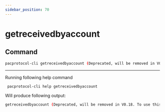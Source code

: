 ```yaml
---
sidebar_position: 70
---
```


# getreceivedbyaccount
## Command

```bash
pacprotocol-cli getreceivedbyaccount (Deprecated, will be removed in V0.18. To use this command, start pacprotocold with -deprecatedrpc=accounts)
```





___

Running following help command
```bash
 pacprotocol-cli help getreceivedbyaccount
```
Will produce following output:


```bash
getreceivedbyaccount (Deprecated, will be removed in V0.18. To use this command, start pacprotocold with -deprecatedrpc=accounts)
```

